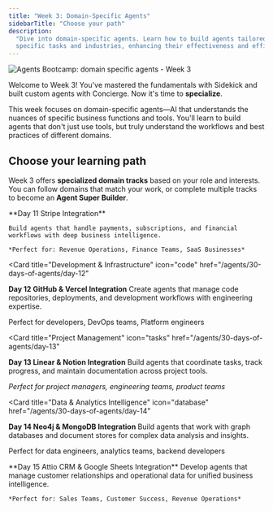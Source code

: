 ```yaml
---
title: "Week 3: Domain-Specific Agents"
sidebarTitle: "Choose your path"
description:
  "Dive into domain-specific agents. Learn how to build agents tailored to
  specific tasks and industries, enhancing their effectiveness and efficiency."
---
```


![Agents Bootcamp: domain specific agents - Week 3](/images/agents/30-days-of-agents/bootcamp-week-3.png)

Welcome to Week 3! You've mastered the fundamentals with Sidekick and built
custom agents with Concierge. Now it's time to **specialize**.

This week focuses on domain-specific agents—AI that understands the nuances of
specific business functions and tools. You'll learn to build agents that don't
just use tools, but truly understand the workflows and best practices of
different domains.

## Choose your learning path

Week 3 offers **specialized domain tracks** based on your role and interests.
You can follow domains that match your work, or complete multiple tracks to
become an **Agent Super Builder**.

<CardGroup cols={2}>
  <Card title="Finance & Revenue Operations" icon="dollar-sign" href="/agents/30-days-of-agents/day-11">
    **Day 11 Stripe Integration**

    Build agents that handle payments, subscriptions, and financial workflows with deep business intelligence.

    *Perfect for: Revenue Operations, Finance Teams, SaaS Businesses*

  </Card>

<Card
  title="Development & Infrastructure"
  icon="code"
  href="/agents/30-days-of-agents/day-12"
>
  **Day 12 GitHub & Vercel Integration** Create agents that manage code
  repositories, deployments, and development workflows with engineering
  expertise.

Perfect for developers, DevOps teams, Platform engineers

</Card>

<Card
  title="Project Management"
  icon="tasks"
  href="/agents/30-days-of-agents/day-13"
>
  **Day 13 Linear & Notion Integration** Build agents that coordinate tasks,
  track progress, and maintain documentation across project tools.

_Perfect for project managers, engineering teams, product teams_

</Card>

<Card
  title="Data & Analytics Intelligence"
  icon="database"
  href="/agents/30-days-of-agents/day-14"
>
  **Day 14 Neo4j & MongoDB Integration** Build agents that work with graph
  databases and document stores for complex data analysis and insights.

Perfect for data engineers, analytics teams, backend developers

</Card>

  <Card title="Customer Intelligence" icon="users" href="/agents/30-days-of-agents/day-15">
    **Day 15 Attio CRM & Google Sheets Integration**
    Develop agents that manage customer relationships and operational data for unified business intelligence.

    *Perfect for: Sales Teams, Customer Success, Revenue Operations*

  </Card>
</CardGroup>
